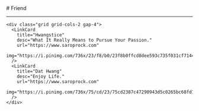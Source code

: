 
<BaseLayout title="Friend">
  <BaseCard title="Friend">
# Friend

---

    <div class="grid grid-cols-2 gap-4">
      <LinkCard
        title="Hwangstice"
        desc="What It Really Means to Pursue Your Passion."
        url="https://www.saroprock.com"
        img="https://i.pinimg.com/736x/23/f8/b0/23f8b0ffcd8dee593c735f031cf71445.jpg"
      />
      <LinkCard
        title="Dat Hwang"
        desc="Enjoy Life."
        url="https://www.saroprock.com"
        img="https://i.pinimg.com/736x/75/cd/23/75cd2387c47290943d5c0265bc68fd1e.jpg"
      />
    </div>

  </BaseCard>
</BaseLayout>
